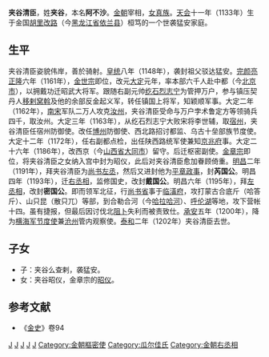 '''夹谷清臣'''{{BD|1133年||1202年||}}，姓'''夹谷'''，本名'''阿不沙'''。[[金朝|金朝]]宰相，[[女真族|女真族]]。[[天会_(金朝)|天会]]十一年（1133年）生于金国[[胡里改路|胡里改路]]（今[[黑龙江省|黑龙江省]][[依兰县|依兰县]]）桓笃的一个世袭猛安家庭。
==生平==
夹谷清臣姿貌伟岸，善於骑射。[[皇统|皇统]]八年（1148年），袭封祖父驳达猛安。[[完颜亮|完颜亮]][[正隆|正隆]]六年（1161年），[[金世宗|金世宗]]即位，改元[[大定_(金朝)|大定]]元年，率本部六千人赴中都（今[[北京市|北京市]]），以拥戴功迁昭武大将军。跟随右副元帅[[纥石烈志宁|纥石烈志宁]]为管押万户，参与镇压契丹人[[移剌窝斡|移剌窝斡]]及他的余部反金起义军，转任镇国上将军，知颖顺军事。大定二年（1162年），[[南宋|南宋]]军队二万人攻克[[汝州|汝州]]，夹谷清臣受命与万户孛术鲁定方等领骑兵四千，取汝州。大定三年（1163年），从纥石烈志宁大败宋将李世辅，取[[宿州|宿州]]，夹谷清臣任宿州防御使。改任[[博州|博州]]防御使、西北路招讨都监、乌古十垒部族节度使。大定十二年（1172年），任右副都点检，出任陕西路统军使兼知[[京兆府|京兆府]]事。大定二十六年（1186年），改西京（今[[山西省|山西省]][[大同市|大同市]]）留守。后迁枢密副使。[[金章宗|金章宗]]即位，将夹谷清臣之女纳入宫中封为昭仪，此后对夹谷清臣愈加眷顾倚重。[[明昌|明昌]]二年（1191年），拜夹谷清臣为[[尚书左丞|尚书左丞]]，然后又进封他为[[平章政事|平章政事]]，封'''芮国公'''。明昌四年（1193年），迁[[右丞相|右丞相]]，监修国史，改封'''戴国公'''。明昌六年（1195年），拜[[左丞相|左丞相]]，改封'''密国公'''。即而领军北征，行[[尚书省|尚书省]]事于[[临潢府|临潢府]]，攻打蒙古合底斤（哈答斤）、山只昆（散只兀）等部，到合勒合河（今[[哈拉哈河|哈拉哈河]]）、[[呼伦湖|呼伦湖]]等地，攻下营帐十四。虽有捷报，但最后因讨伐北[[阻卜|阻卜]]失利而被责致仕。[[承安_(金朝)|承安]]五年（1200年），降为[[横海军节度使|横海军节度使]]兼[[沧州|沧州]]管内观察使。[[泰和|泰和]]二年（1202年）夹谷清臣去世。
==子女==
* 子：夹谷么查剌，袭猛安。
* 女：夹谷昭仪，金章宗的[[昭仪|昭仪]]。

== 参考文献 ==
*《[[金史|金史]]》卷94
[[Category:金朝尚书左丞|J]]
[[Category:金朝军事人物|J]]
[[Category:金朝中书令|J]]
[[Category:金朝国公|J]]
[[Category:金朝女真人|J]]
[[Category:金朝樞密使|Category:金朝樞密使]]
[[Category:瓜尔佳氏|Category:瓜尔佳氏]]
[[Category:金朝右丞相|Category:金朝右丞相]]